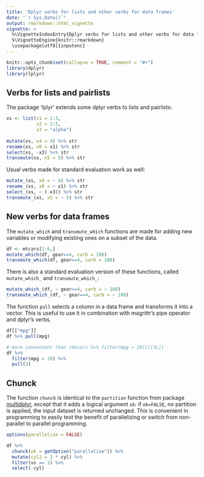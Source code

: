 ```yaml
---
title: 'Dplyr verbs for lists and other verbs for data frames'
date: "`r Sys.Date()`"
output: rmarkdown::html_vignette
vignette: >
  %\VignetteIndexEntry{Dplyr verbs for lists and other verbs for data frames}
  %\VignetteEngine{knitr::rmarkdown}
  \usepackage[utf8]{inputenc}
---
```


```r
knitr::opts_chunk$set(collapse = TRUE, comment = "#>")
library(dplyr)
library(lplyr)
```

## Verbs for lists and pairlists 

The package 'lplyr' extends some dplyr verbs to lists and pairlists: 

```r
xs <- list(x1 = 1:3, 
           x2 = 2:5, 
           x3 = "alpha")
           
mutate(xs, x4 = 4) %>% str
rename(xs, x0 = x1) %>% str
select(xs, -x3) %>% str
transmute(xs, x5 = 5) %>% str
```

Usual verbs made for standard evaluation work as well: 

```r
mutate_(xs, x4 = ~ 4) %>% str
rename_(xs, x0 = ~ x1) %>% str
select_(xs, ~ (-x3)) %>% str
transmute_(xs, x5 = ~ 5) %>% str
```


## New verbs for data frames

The `mutate_which` and `transmute_which` functions are made for adding new variables or modifying existing ones on a subset of the data. 

```r
df <- mtcars[1:6,]
mutate_which(df, gear==4, carb = 100)
transmute_which(df, gear==4, carb = 100)
```

There is also a standard evaluation version of these functions, 
called `mutate_which_` and `transmute_which_`: 

```r
mutate_which_(df, ~ gear==4, carb = ~ 100)
transmute_which_(df, ~ gear==4, carb = ~ 100)
```

The function `pull` selects a column in a data frame 
and transforms it into a vector. 
This is useful to use it in combination with 
magrittr's pipe operator and dplyr's verbs.

```r
df[["mpg"]]
df %>% pull(mpg)

# more convenient than (mtcars %>% filter(mpg > 20))[[3L]]
df %>%
  filter(mpg > 20) %>%
  pull(3)
```


## Chunck 

The function `chunck` is identical to the `partition` function 
from package [multidplyr](https://github.com/hadley/multidplyr), except that it adds a logical argument 
`ok`: if `ok=FALSE`, no partition is applied, 
the input dataset is returned unchanged.
This is convenient in programming to easily test the benefit of 
parallelizing or switch from non-parallel to parallel programming. 

```r
options(parallelize = FALSE)

df %>% 
  chunck(ok = getOption("parallelize")) %>% 
  mutate(cyl2 = 2 * cyl) %>% 
  filter(vs == 1) %>% 
  select(-cyl)
```
